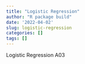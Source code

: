 ```yaml
---
title: "Logistic Regression"
author: "R package build"
date: '2022-04-02'
slug: logistic-regression
categories: []
tags: []
---
```


Logistic Regression A03


